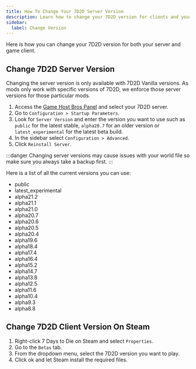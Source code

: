 ```yaml
---
title: How To Change Your 7D2D Server Version
description: Learn how to change your 7D2D version for clients and your server.
sidebar:
  label: Change Version
---
```


Here is how you can change your 7D2D version for both your server and game client.

## Change 7D2D Server Version

Changing the server version is only available with 7D2D Vanilla versions. As mods only work with specific versions of 7D2D, we enforce those server versions for those particular mods.

1. Access the [Game Host Bros Panel](https://panel.gamehostbros.com/) and select your 7D2D server.
2. Go to `Configuration > Startup Parameters`.
3. Look for `Server Version` and enter the version you want to use such as `public` for the latest stable, `alpha20.7` for an older version or `latest_experimental` for the latest beta build.
4. In the sidebar select `Configuration > Advanced`.
5. Click `Reinstall Server`.

:::danger
Changing server versions may cause issues with your world file so make sure you always take a backup first.
:::

Here is a list of all the current versions you can use:

- public
- latest_experimental
- alpha21.2	
- alpha21.1
- alpha21.0
- alpha20.7
- alpha20.6
- alpha20.5
- alpha20.4
- alpha19.6
- alpha18.4
- alpha17.4
- alpha16.4
- alpha15.2
- alpha14.7
- alpha13.8
- alpha12.5
- alpha11.6	
- alpha10.4
- alpha9.3
- alpha8.8

## Change 7D2D Client Version On Steam

1. Right-click 7 Days to Die on Steam and select `Properties`.
2. Go to the `Betas` tab.
3. From the dropdown menu, select the 7D2D version you want to play.
4. Click ok and let Steam install the required files.
